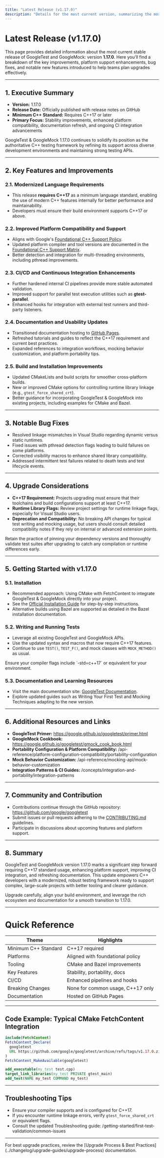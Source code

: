 ```yaml
---
title: "Latest Release (v1.17.0)"
description: "Details for the most current version, summarizing the most important enhancements, bug fixes, improved platform support, and any major new features. Offers a quick reference to what's new for teams planning upgrades."
---
```


# Latest Release (v1.17.0)

This page provides detailed information about the most current stable release of GoogleTest and GoogleMock: version **1.17.0**. Here you'll find a breakdown of the key improvements, platform support enhancements, bug fixes, and notable new features introduced to help teams plan upgrades effectively.

---

## 1. Executive Summary
- **Version:** 1.17.0
- **Release Date:** Officially published with release notes on GitHub
- **Minimum C++ Standard:** Requires C++17 or later
- **Primary Focus:** Stability improvements, enhanced platform compatibility, documentation refresh, and ongoing CI integration advancements

GoogleTest & GoogleMock 1.17.0 continues to solidify its position as the authoritative C++ testing framework by refining its support across diverse development environments and maintaining strong testing APIs.

---

## 2. Key Features and Improvements

### 2.1. Modernized Language Requirements
- This release **requires C++17** as a minimum language standard, enabling the use of modern C++ features internally for better performance and maintainability.
- Developers must ensure their build environment supports C++17 or above.

### 2.2. Improved Platform Compatibility and Support
- Aligns with Google's [Foundational C++ Support Policy](https://opensource.google/documentation/policies/cplusplus-support).
- Updated platform compiler and tool versions are documented in the [Foundational C++ Support Matrix](https://github.com/google/oss-policies-info/blob/main/foundational-cxx-support-matrix.md).
- Better detection and integration for multi-threading environments, including pthread improvements.

### 2.3. CI/CD and Continuous Integration Enhancements
- Further hardened internal CI pipelines provide more stable automated validation.
- Improved support for parallel test execution utilities such as **gtest-parallel**.
- Enhanced hooks for integration with external test runners and third-party listeners.

### 2.4. Documentation and Usability Updates
- Transitioned documentation hosting to [GitHub Pages](https://google.github.io/googletest/).
- Refreshed tutorials and guides to reflect the C++17 requirement and current best practices.
- Expanded references to integration workflows, mocking behavior customization, and platform portability tips.

### 2.5. Build and Installation Improvements
- Updated CMakeLists and build scripts for smoother cross-platform builds.
- New or improved CMake options for controlling runtime library linkage (e.g., `gtest_force_shared_crt`).
- Better guidance for incorporating GoogleTest & GoogleMock into existing projects, including examples for CMake and Bazel.

---

## 3. Notable Bug Fixes

- Resolved linkage mismatches in Visual Studio regarding dynamic versus static runtimes.
- Fixed issues with pthread detection flags leading to build failures on some platforms.
- Corrected visibility macros to enhance shared library compatibility.
- Addressed intermittent test failures related to death tests and test lifecycle events.

---

## 4. Upgrade Considerations

- **C++17 Requirement:** Projects upgrading must ensure that their toolchains and build configurations support at least C++17.
- **Runtime Library Flags:** Review project settings for runtime linkage flags, especially for Visual Studio users.
- **Deprecation and Compatibility:** No breaking API changes for typical test writing and mocking usage, but users should consult detailed compatibility notes if they rely on internal or advanced extension points.

<Tip>
Retain the practice of pinning your dependency versions and thoroughly validate test suites after upgrading to catch any compilation or runtime differences early.
</Tip>

---

## 5. Getting Started with v1.17.0

### 5.1. Installation
- Recommended approach: Using CMake with FetchContent to integrate GoogleTest & GoogleMock directly into your project.
- See the [Official Installation Guide](https://google.github.io/googletest/quickstart-cmake.html) for step-by-step instructions.
- Alternative builds using Bazel are supported as detailed in the Bazel installation documentation.

### 5.2. Writing and Running Tests
- Leverage all existing GoogleTest and GoogleMock APIs.
- Use the updated syntax and macros that now require C++17 features.
- Continue to use `TEST()`, `TEST_F()`, and mock classes with `MOCK_METHOD()` as usual.

<Tip>
Ensure your compiler flags include `-std=c++17` or equivalent for your environment.
</Tip>

### 5.3. Documentation and Learning Resources
- Visit the main documentation site: [GoogleTest Documentation](https://google.github.io/googletest/).
- Explore updated guides such as Writing Your First Test and Mocking Techniques adapting to the new version.

---

## 6. Additional Resources and Links

- **GoogleTest Primer:** https://google.github.io/googletest/primer.html
- **GoogleMock Cookbook:** https://google.github.io/googletest/gmock_cook_book.html
- **Portability Configuration & Platform Compatibility:** /api-reference/platform-configuration-compatibility/portability-configuration
- **Mock Behavior Customization:** /api-reference/mocking-api/mock-behavior-customization
- **Integration Patterns & CI Guides:** /concepts/integration-and-portability/integration-patterns

---

## 7. Community and Contribution
- Contributions continue through the GitHub repository: https://github.com/google/googletest
- Submit issues or pull requests adhering to the [CONTRIBUTING.md](https://github.com/google/googletest/blob/main/CONTRIBUTING.md) guidelines.
- Participate in discussions about upcoming features and platform support.

---

## 8. Summary
GoogleTest and GoogleMock version 1.17.0 marks a significant step forward requiring C++17 standard usage, enhancing platform support, improving CI integration, and refreshing documentation. This update empowers C++ developers with a modernized, robust testing framework ready to support complex, large-scale projects with better tooling and clearer guidance.

Upgrade carefully, align your build environment, and leverage the rich ecosystem and documentation for a smooth transition to 1.17.0.

---

# Quick Reference
| Theme                   | Highlights                         |
|-------------------------|----------------------------------|
| Minimum C++ Standard     | C++17 required                   |
| Platforms               | Aligned with foundational policy |
| Tooling                 | CMake and Bazel improvements     |
| Key Features            | Stability, portability, docs     |
| CI/CD                   | Enhanced pipelines and hooks     |
| Breaking Changes        | None for common usage, C++17 only|
| Documentation           | Hosted on GitHub Pages            |

---

## Code Example: Typical CMake FetchContent Integration
```cmake
include(FetchContent)
FetchContent_Declare(
  googletest
  URL https://github.com/google/googletest/archive/refs/tags/v1.17.0.zip
)
FetchContent_MakeAvailable(googletest)

add_executable(my_test test.cpp)
target_link_libraries(my_test PRIVATE gtest_main)
add_test(NAME my_test COMMAND my_test)
```


---

## Troubleshooting Tips
- Ensure your compiler supports and is configured for C++17.
- If you encounter runtime linkage errors, verify `gtest_force_shared_crt` or equivalent flags.
- Consult the updated Troubleshooting guide: /getting-started/first-test-validation/common-issues

---

<Check>
For best upgrade practices, review the [Upgrade Process & Best Practices](../changelog/upgrade-guides/upgrade-process) documentation.
</Check>